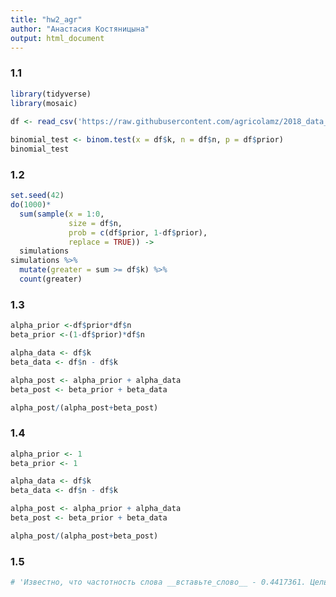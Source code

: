 ```yaml
---
title: "hw2_agr"
author: "Анастасия Костяницына"
output: html_document
---
```



### 1.1
```r
library(tidyverse)
library(mosaic)
 
df <- read_csv('https://raw.githubusercontent.com/agricolamz/2018_data_analysis_for_linguists/master/data/students/Stoneberry/hw2_binomial/hw2_binomial.csv')

binomial_test <- binom.test(x = df$k, n = df$n, p = df$prior)
binomial_test

```

### 1.2
```r
set.seed(42)
do(1000)*
  sum(sample(x = 1:0, 
             size = df$n, 
             prob = c(df$prior, 1-df$prior), 
             replace = TRUE)) ->
  simulations
simulations %>% 
  mutate(greater = sum >= df$k) %>% 
  count(greater)

```

### 1.3
```r

alpha_prior <-df$prior*df$n
beta_prior <-(1-df$prior)*df$n

alpha_data <- df$k
beta_data <- df$n - df$k

alpha_post <- alpha_prior + alpha_data
beta_post <- beta_prior + beta_data

alpha_post/(alpha_post+beta_post)

```

### 1.4
```r

alpha_prior <- 1
beta_prior <- 1

alpha_data <- df$k
beta_data <- df$n - df$k

alpha_post <- alpha_prior + alpha_data
beta_post <- beta_prior + beta_data

alpha_post/(alpha_post+beta_post)
```

### 1.5
```r
# 'Известно, что частотность слова __вставьте_слово__ - 0.4417361. Целью нашего исследования было проверить сколько раз оно встречается у носителя русского языка в повседневной речи. Запись респондента состояла из 161 слова, из которых __вставьте_слово__ встретилось 65 раз. Частотность для нашего носителя - с точки зрения Фринквентиткого подхода равна 0.4037267, а с точки зрения Байесовского подхода - 0.4227314. По результатам биномиального теста видно, что вероятность количества успехов статистически не отличается от ожидаемой вероятности, так как p-value = 0.3421, что доказывает и результаты, полученные на основе симуляции данных.'
```
